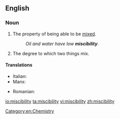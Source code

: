 ==English==

===Noun===
{{en-noun|~|miscibilities}}

# The property of being able to be [[mix]]ed.
#: ''Oil and water have low '''miscibility'''.''
# The degree to which two things mix.

====Translations====
{{trans-top|the property of being able to be mixed}}
* Italian: {{t|it|miscibilità|f}}
* Manx: {{t|gv|so-vestaght|f}}
{{trans-mid}}
* Romanian: {{t|ro|miscibilitate|f}}
{{trans-bottom}}

[[Category:en:Chemistry]]

[[io:miscibility]]
[[ta:miscibility]]
[[vi:miscibility]]
[[zh:miscibility]]